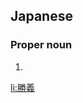 ==Japanese==
{{ja-kanjitab|かつ|よし}}

===Proper noun===
{{ja-pos|proper|かつよし}}

# {{given name|male|lang=ja|sort=かつよし}}

[[li:勝義]]